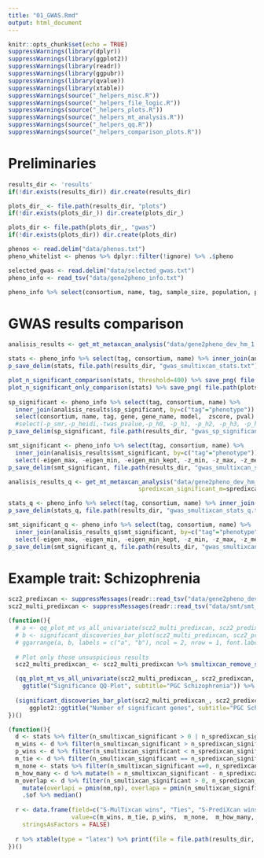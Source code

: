 ```yaml
---
title: "01_GWAS.Rmd"
output: html_document
---
```


```r
knitr::opts_chunk$set(echo = TRUE)
suppressWarnings(library(dplyr))
suppressWarnings(library(ggplot2))
suppressWarnings(library(readr))
suppressWarnings(library(ggpubr))
suppressWarnings(library(qvalue))
suppressWarnings(library(xtable))
suppressWarnings(source("_helpers_misc.R"))
suppressWarnings(source("_helpers_file_logic.R"))
suppressWarnings(source("_helpers_plots.R"))
suppressWarnings(source("_helpers_mt_analysis.R"))
suppressWarnings(source("_helpers_qq.R"))
suppressWarnings(source("_helpers_comparison_plots.R"))
```

# Preliminaries

```r
results_dir <- 'results'
if(!dir.exists(results_dir)) dir.create(results_dir)

plots_dir_ <- file.path(results_dir, "plots")
if(!dir.exists(plots_dir_)) dir.create(plots_dir_)

plots_dir <- file.path(plots_dir_, "gwas")
if(!dir.exists(plots_dir)) dir.create(plots_dir)
```

```r
phenos <- read.delim("data/phenos.txt")
pheno_whitelist <- phenos %>% dplyr::filter(!ignore) %>% .$pheno

selected_gwas <- read.delim("data/selected_gwas.txt")
pheno_info <- read_tsv("data/gene2pheno_info.txt")
```

```r
pheno_info %>% select(consortium, name, tag, sample_size, population, portal, pubmed_paper_link) %>% p_save_delim(file.path(results_dir, "gwas_traits.txt"))
```

# GWAS results comparison

```r
analisis_results <- get_mt_metaxcan_analysis("data/gene2pheno_dev_hm_1.5", "data/smt/smt_gwas_ccn_30")#, verbose=TRUE)

```

```r

stats <- pheno_info %>% select(tag, consortium, name) %>% inner_join(analisis_results$stats, by="tag")
p_save_delim(stats, file.path(results_dir, "gwas_smultixcan_stats.txt"))

plot_n_significant_comparison(stats, threshold=400) %>% save_png( file.path(plots_dir, "smt_vs_sp_number_significant.png"), height=800, width=800)
plot_n_significant_only_comparison(stats) %>% save_png( file.path(plots_dir, "smt_only_vs_sp_only_number_significant.png"), height=800, width=800)
 
sp_significant <- pheno_info %>% select(tag, consortium, name) %>% 
  inner_join(analisis_results$sp_significant, by=c("tag"="phenotype")) %>%
  select(consortium, name, tag, gene, gene_name, model,  zscore, pval) %>% rename(pvalue=pval)
  #select(-p_smr,-p_heidi,-twas_pvalue,-p_h0, -p_h1, -p_h2, -p_h3, -p_h4, -pred_perf_r2, -pred_perf_pval, -pred_perf_qval, -n_snps_used, -n_snps_model) %>% rename(pvalue=pval)
p_save_delim(sp_significant, file.path(results_dir, "gwas_sp_significant.txt"))

smt_significant <- pheno_info %>% select(tag, consortium, name) %>% 
  inner_join(analisis_results$smt_significant, by=c("tag"="phenotype")) %>%
  select(-eigen_max, -eigen_min, -eigen_min_kept, -z_min, -z_max, -z_mean, -z_sd, -tmi, -status)
p_save_delim(smt_significant, file.path(results_dir, "gwas_smultixcan_significant.txt"))

```

```r
analisis_results_q <- get_mt_metaxcan_analysis("data/gene2pheno_dev_hm_1.5", "data/smt/smt_gwas_ccn_30", stats_f_=get_m_smt_stats_q_, 
                                     spredixcan_significant_m=spredixcan_significant_gtex_q_, smt_significant_m=smt_significant_minus_suspicious_q_, verbose = TRUE)
```

```r
stats_q <- pheno_info %>% select(tag, consortium, name) %>% inner_join(analisis_results_q$stats, by="tag")
p_save_delim(stats_q, file.path(results_dir, "gwas_smultixcan_stats_q.txt"))

smt_significant_q <- pheno_info %>% select(tag, consortium, name) %>% 
  inner_join(analisis_results_q$smt_significant, by=c("tag"="phenotype")) %>%
  select(-eigen_max, -eigen_min, -eigen_min_kept, -z_min, -z_max, -z_mean, -z_sd, -tmi, -status)
p_save_delim(smt_significant_q, file.path(results_dir, "gwas_smultixcan_significant_q.txt"))

```

# Example trait: Schizophrenia


```r
scz2_predixcan <- suppressMessages(readr::read_tsv("data/gene2pheno_dev_hm_1.5/pgc.scz2.txt")) %>% select(gene=gene, gene_name=gene_name,tissue=model,pvalue=pval)
scz2_multi_predixcan <- suppressMessages(readr::read_tsv("data/smt/smt_gwas_ccn_30/pgc.scz2_ccn_30.txt"))
```

```r
(function(){
  # a <- qq_plot_mt_vs_all_univariate(scz2_multi_predixcan, scz2_predixcan, "Brain_Cerebellum") +ggtitle("Significance QQ-Plot", subtitle="PGC Schizophrenia")
  # b <- significant_discoveries_bar_plot(scz2_multi_predixcan, scz2_predixcan, "Brain_Cerebellum") + ggplot2::ggtitle("Significant Associations", subtitle="PGC Schizophrenia")
  # ggarrange(a, b, labels = c("a", "b"), ncol = 2, nrow = 1, font.label = list(size = 30, face = "bold")) %>% save_png(file.path(plots_dir, "PGC_scz2_supp_signif.png"), 600, 1200)
  
  # Plot only those unsuspicious results
  scz2_multi_predixcan_ <- scz2_multi_predixcan %>% smultixcan_remove_suspicious()

  (qq_plot_mt_vs_all_univariate(scz2_multi_predixcan_, scz2_predixcan, "Brain_Cerebellum", "S-MultiXcan", "S-PrediXcan") +
    ggtitle("Significance QQ-Plot", subtitle="PGC Schizophrenia")) %>% save_png(file.path(plots_dir, "PGC_scz2_qq.png"), 600, 600)
  
  (significant_discoveries_bar_plot(scz2_multi_predixcan_, scz2_predixcan, "Brain_Cerebellum", "S-MultiXcan", "S-PrediXcan") + 
      ggplot2::ggtitle("Number of significant genes", subtitle="PGC Schizophrenia")) %>% save_png(file.path(plots_dir, "PGC_scz2_significant_bars.png"), 600, 600)
})()
```

```r
(function(){
  d <- stats %>% filter(n_smultixcan_significant > 0 | n_spredixcan_significant > 0)
  m_wins <- d %>% filter(n_smultixcan_significant > n_spredixcan_significant) %>% nrow()
  p_wins <- d %>% filter(n_smultixcan_significant < n_spredixcan_significant) %>% nrow()
  m_tie <- d %>% filter(n_smultixcan_significant == n_spredixcan_significant) %>% nrow() 
  m_none <- stats %>% filter(n_smultixcan_significant ==0, n_spredixcan_significant == 0) %>% nrow()
  m_how_many <- d %>% mutate(h = n_smultixcan_significant - n_spredixcan_significant) %>% .$h %>% median()
  m_overlap <- d %>% filter(n_smultixcan_significant > 0, n_spredixcan_significant > 0) %>%mutate(nm = n_smultixcan_significant - n_smultixcan_only, np = n_spredixcan_significant - n_spredixcan_only) %>%
    mutate(overlapi = pmin(nm,np), overlapa = pmin(n_smultixcan_significant, n_spredixcan_significant)) %>% mutate(of = overlapi*100.0/overlapa) %>% #mutate(of = pmin(of, 100)) %>% 
    .$of %>% median()
  
  r <- data.frame(field=c("S-MulTixcan wins", "Ties", "S-PrediXcan wins", "No detection", "S-MulTixcan Median Improvement", "Median overlap"),
                  value=c(m_wins, m_tie, p_wins,  m_none,  m_how_many, m_overlap),
    stringsAsFactors = FALSE)
  
  r %>% xtable(type = "latex") %>% print(file = file.path(results_dir, "gwas_summary.tex"))
})()
```